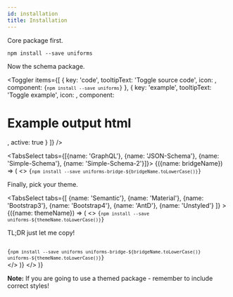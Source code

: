 ```yaml
---
id: installation
title: Installation
---
```



Core package first.

```shell
npm install --save uniforms
```

Now the schema package.

<Toggler
  items={[
    {
      key: 'code',
      tooltipText: 'Toggle source code',
      icon: <IconCode />,
      component: <Code language="shell">{`npm install --save uniforms`}</Code>
    },
    {
      key: 'example',
      tooltipText: 'Toggle example',
      icon: <Box />,
      component: <h1>Example output html</h1>,
      active: true
    }
  ]}
/>

<TabsSelect tabs={[{name: 'GraphQL'}, {name: 'JSON-Schema'}, {name: 'Simple-Schema'}, {name: 'Simple-Schema-2'}]}>
  {({name: bridgeName}) => (
    <>
      <Code language="shell">{`npm install --save uniforms-bridge-${bridgeName.toLowerCase()}`}</Code>
      <p>Finally, pick your theme.</p>
      <TabsSelect
        tabs={[
          {name: 'Semantic'},
          {name: 'Material'},
          {name: 'Bootstrap3'},
          {name: 'Bootstrap4'},
          {name: 'AntD'},
          {name: 'Unstyled'}
        ]}
      >
        {({name: themeName}) => (
          <>
            <Code language="shell">{`npm install --save uniforms-${themeName.toLowerCase()}`}</Code>
            <p>TL;DR just let me copy!</p>
            <Code language="shell">
              {`npm install --save uniforms uniforms-bridge-${bridgeName.toLowerCase()} uniforms-${themeName.toLowerCase()}`}
            </Code>
          </>
        )}
      </TabsSelect>
    </>
  )}
</TabsSelect>

**Note:** If you are going to use a themed package - remember to include correct styles!
